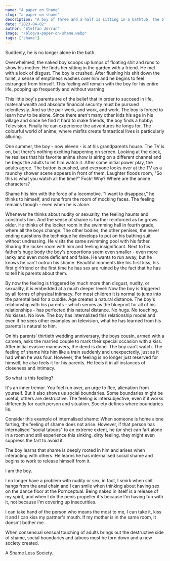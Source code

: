---
name: "A paper on Shame"
slug: "a-paper-on-shame"
description: "A boy of three and a half is sitting in a bathtub, the blissful feeling of warmth envelopes him and he melts. As he lets go of the thoughts swirling in his mind, he releases all the tension in his body. His sphincter relaxes..."
date: "2023-04-02"
author: "Steffan Jerran"
image: "/blog/a-paper-on-shame.webp"
tags: ["shame"]
---

Suddenly, he is no longer alone in the bath.

Overwhelmed, the naked boy scoops up lumps of floating shit and runs to show his mother. He finds her sitting in the garden with a friend. He met with a look of disgust. The boy is crushed. After flushing his shit down the toilet, a sense of emptiness washes over him and he begins to feel estranged from himself. This feeling will remain with the boy for his entire life, popping up frequently and without warning.

This little boy's parents are of the belief that in order to succeed in life, material wealth and absolute financial security must be pursued relentlessly. And so the pair work, and work, and work. The boy is forced to learn how to be alone. Since there aren't many other kids his age in his village and since he find it hard to make friends, the boy finds a hobby: Television. Finally he can experience the adventures he longs for. The colourful world of anime, where misfits create fantastical lives is particularly alluring.

One summer, the boy - now eleven - is at his grandparents house. The TV is on, but there's nothing exciting happening on screen. Looking at the clock, he realises that his favorite anime show is airing on a different channel and he begs the adults to let him watch it. After some initial power play, the adults agree. The button is pushed, and everyone looks over at the TV as a raunchy shower scene appears in front of them. Laughter floods room, "So this is what you watch all the time?" Fuck! Why? Where are the anime characters?

Shame hits him with the force of a locomotive. "I want to disappear," he thinks to himself, and runs from the room of mocking faces. The feeling remains though - even when he is alone.

Whenever he thinks about nudity or sexuality, the feeling haunts and constricts him. And the sense of shame is further reinforced as he grows older. He thinks of the locker room in the swimming hall in fourth grade, where all the boys change. The other bodies, the other penises, the never ending questions the technique he develops to put on his bathing suit without undressing. He visits the same swimming pool with his father. Sharing the locker room with him and feeling insignificant. Next to his father's huge body the boy's proportions seem even smaller - even more lanky and even more deficient and false. He wants to run away, but he knows he can't outrun his shame. Beautiful moments like his first kiss, his first girlfriend or the first time he has sex are ruined by the fact that he has to tell his parents about them.

By now the feeling is triggered by much more than disgust, nudity, or sexuality, it is embedded at a much deeper level: Now the boy is triggered by all forms of physical intimacy. For most children it is normal to jump into the parental bed for a cuddle. Age creates a natural distance. The boy's relationship with his parents - which serves as the blueprint for all of his relationships - has perfected this natural distance. No hugs. No touching. No kisses. No love. The boy has internalized this relationship model and even if he sees other examples on television, what he has learned from his parents is natural to him.

On his parents' thirtieth wedding anniversary, the boys cousin, armed with a camera, asks the married couple to mark their special occasion with a kiss. After initial evasive maneuvers, the deed is done. The boy can't watch. The feeling of shame hits him like a train suddenly and unexpectedly, just as it had when he was four. However, the feeling is no longer just reserved for himself, he also feels it for his parents. He feels it in all instances of closeness and intimacy.

So what is this feeling?

It's an inner tremor. You feel run over, an urge to flee, alienation from yourself. But it also shows us social boundaries. Some boundaries might be useful, others are destructive. The feeling is intersubjective, even if it works differently for each person and situation. Society defines where boundaries lie.

Consider this example of internalised shame: When someone is home alone farting, the feeling of shame does not arise. However, if that person has internalised "social taboos" to an extreme extent, he (or she) can fart alone in a room and still experience this sinking, dirty feeling. they might even suppress the fart to avoid it.

The boy learns that shame is deeply rooted in him and arises when interacting with others. He learns he has internalised social shame and begins to work to release himself from it.

I am the boy.

I no longer have a problem with nudity or sex, in fact, I smirk when shit hangs from the anal chain and I can smile when thinking about having sex on the dance floor at the Pornceptual. Being naked in itself is a release of my spirit, and when I do the penis propeller it's because I'm having fun with it, not because I'm covering up insecurities.

I can take hand of the person who means the most to me, I can take it, kiss it and I can kiss my partner's mouth. If my mother is in the same room, It doesn't bother me.

When consensual sensual touching of adults brings out the destructive side of shame, social boundaries and taboos must be torn down and a new society created.

A Shame Less Society.
